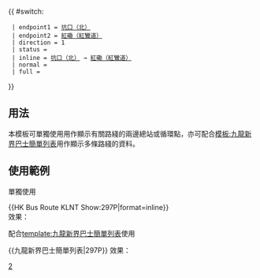 {{ #switch: {{{format|}}}
  | endpoint1 = [[坑口（北）公共運輸交匯處|坑口（北）]]
  | endpoint2 = [[紅磡（紅鸞道）公共運輸交匯處|紅磡（紅鸞道）]]
  | direction = 1
  | status = {{HK Bus Status|M}}
  | inline = [[坑口（北）公共運輸交匯處|坑口（北）]] → [[紅磡（紅鸞道）公共運輸交匯處|紅磡（紅鸞道）]]
  | normal =
  | full =
}}<noinclude>
==用法==
本模板可單獨使用用作顯示有關路綫的兩邊總站或循環點，亦可配合[[模板:九龍新界巴士簡單列表]]用作顯示多條路綫的資料。

==使用範例==
;單獨使用
<nowiki>{{HK Bus Route KLNT Show:297P|format=inline}}</nowiki><br>
效果：{{HK Bus Route KLNT Show:297P|format=inline}}

;配合[[template:九龍新界巴士簡單列表]]使用
<nowiki>{{九龍新界巴士簡單列表|297P}}</nowiki>
效果：{{九龍新界巴士簡單列表|297P}}
[[Category:九龍巴士路線模板|2]]</noinclude>